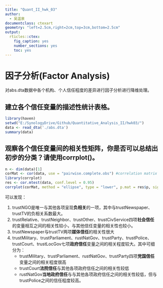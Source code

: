 ```yaml
---
title: "Quant_II_hwk_03"
author:
  - 吴温泉
documentclass: ctexart
geometry: "left=2.5cm,right=2cm,top=3cm,bottom=2.5cm"
output:
  rticles::ctex:
    fig_caption: yes
    number_sections: yes
    toc: yes
---
```

# 因子分析(Factor Analysis)
对abs.dta数据中各个机构、个人信任程度的差异进行因子分析进行降维处理。

## 建立各个信任变量的描述性统计表格。
```r
library(haven)
setwd("E:/SynologyDrive/Github/Quantitative_Analysis_II/hwk03/")
data <- read_dta('./abs.dta')
summary(data)
```

## 观察各个信任变量间的相关性矩阵，你是否可以总结出初步的分类？请使用corrplot()。
```r
n <- dim(data)[1]
corMat <- cor(data, use = "pairwise.complete.obs") #correlation matrix
library(corrplot)
res <- cor.mtest(data, conf.level = 0.95)
corrplot(corMat, method = "ellipse", type = "lower", p.mat = res$p, sig.level = 0.05, order = "hclust")
```
可以发现：

1. trustNGO是唯一与其他各项呈现**负相关**的一项，其中与trustNewspaper、trustTV的负相关系数最大。
1. trustRelative、trustNeighbor、trustOther、trustCivService四项**社会信任**的变量相互之间的相关性较小，与其他信任变量的相关性也较小。
1. trustNewspaper与trustTV两项**媒体信任**的相关性很大
1. trustMilitary、trustParliament、rustNatGov、trustParty、trustPolice、trustCourt、trustLocGov七项**政府信任**变量之间的相关程度较大。其中可细分为：
    - trustMilitary、trustParliament、rustNatGov、trustParty四项**党国信任**变量之间的相关程度很高
    - trustCourt**法院信任**与其他各项政府信任之间的相关性较低
    - rustNatGov**当地政府信任**与与其他各项政府信任之间的相关性较低，但与trustPolice之间的信任程度较高。


